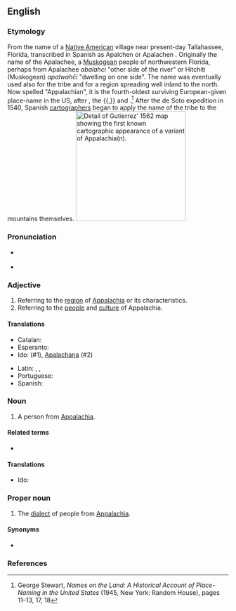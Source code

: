 ==English==

===Etymology===
From the name of a [[Native American]] village near present-day Tallahassee, Florida, transcribed in Spanish as Apalchen or Apalachen {{IPAchar|[a.paˈla.tʃɛn]}}. Originally the name of the Apalachee, a [[Muskogean]] people of northwestern Florida, perhaps from Apalachee ''abalahci'' "other side of the river" or Hitchiti (Muskogean) ''apalwahči'' "dwelling on one side". The name was eventually used also for the tribe and for a region spreading well inland to the north. Now spelled "Appalachian", it is the fourth-oldest surviving European-given place-name in the US, after {{m|en|Florida}}, the {{m|en|Dry Tortugas}}{{,}} and {{m|en|Cape Canaveral}}.<ref>George Stewart, ''Names on the Land: A Historical Account of Place-Naming in the United States'' (1945, New York: Random House), pages 11–13, 17, 18</ref> After the de Soto expedition in 1540, Spanish [[cartographer]]s began to apply the name of the tribe to the mountains themselves.
[[File:Gutierrez-1562-detail-app1.jpg|thumb|250px|right|Detail of Gutierrez' 1562 map showing the first known cartographic appearance of a variant of ''Appalachia(n)''.]]

===Pronunciation===
* {{a|northern US|Canada}} {{IPA|en|/ˌæ.pəˈleɪ.(t)ʃən/}}
*: {{audio|en|en-us-Appalachian.ogg|Audio (US)}}
*: {{rhymes|en|eɪʃən|s=4}}
*: {{homophones|en|appellation}}
* {{a|southern US}} {{IPA|en|/ˌæ.pəˈlæ.tʃən/}}
*: {{rhymes|en|ætʃən}}

===Adjective===
{{en-adj}}

# Referring to the [[region]] of [[Appalachia]] or its characteristics.
# Referring to the [[people]] and [[culture]] of Appalachia.

====Translations====
{{trans-top|referring to Appalachia}}
* Catalan: {{t|ca|apalatxià}}
* Esperanto: {{t|eo|Apalaĉa}}
* Ido: {{t|io|Apalacha}} (#1), [[Apalachana]] (#2)
{{trans-mid}}
* Latin: {{t|la|appalachianus|m}}, {{t|la|appalachiana|f}}, {{t|la|appalachianum|n}}
* Portuguese: {{t|pt|apalachiano}}
* Spanish: {{t|es|apalache}}
{{trans-bottom}}

===Noun===
{{en-noun}}

# A person from [[Appalachia]].

====Related terms====
* {{l|en|Appalachians}}

====Translations====
{{trans-top|person from Appalachia}}
* Ido: {{t|io|Apalachano}}
{{trans-mid}}
{{trans-bottom}}

===Proper noun===
{{en-proper noun}}

# The [[dialect]] of people from [[Appalachia]].

====Synonyms====
* {{l|en|Appalachian English}}

===References===
<references/>